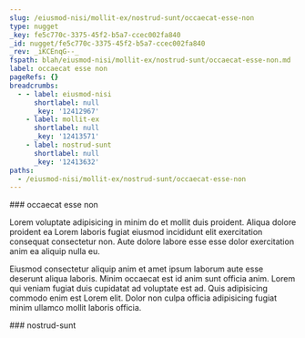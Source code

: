 ```yaml
---
slug: /eiusmod-nisi/mollit-ex/nostrud-sunt/occaecat-esse-non
type: nugget
_key: fe5c770c-3375-45f2-b5a7-ccec002fa840
_id: nugget/fe5c770c-3375-45f2-b5a7-ccec002fa840
_rev: _iKCEnqG--_
fspath: blah/eiusmod-nisi/mollit-ex/nostrud-sunt/occaecat-esse-non.md
label: occaecat esse non
pageRefs: {}
breadcrumbs:
  - - label: eiusmod-nisi
      shortlabel: null
      _key: '12412967'
    - label: mollit-ex
      shortlabel: null
      _key: '12413571'
    - label: nostrud-sunt
      shortlabel: null
      _key: '12413632'
paths:
  - /eiusmod-nisi/mollit-ex/nostrud-sunt/occaecat-esse-non
---
```


<NuggetArea>
<Nugget slug="/eiusmod-nisi/mollit-ex/nostrud-sunt/occaecat-esse-non" type="nugget" _key="fe5c770c-3375-45f2-b5a7-ccec002fa840" _id="nugget/fe5c770c-3375-45f2-b5a7-ccec002fa840" _rev="_iKCEnqG--_" fspath="blah/eiusmod-nisi/mollit-ex/nostrud-sunt/occaecat-esse-non.md" label="occaecat esse non" paths="/eiusmod-nisi/mollit-ex/nostrud-sunt/occaecat-esse-non">
<NuggetBody>
### occaecat esse non

Lorem voluptate adipisicing in minim do et mollit duis proident. Aliqua dolore proident ea Lorem laboris fugiat eiusmod incididunt elit exercitation consequat consectetur non. Aute dolore labore esse esse dolor exercitation anim ea aliquip nulla eu.

Eiusmod consectetur aliquip anim et amet ipsum laborum aute esse deserunt aliqua laboris. Minim occaecat est id anim sunt officia anim. Lorem qui veniam fugiat duis cupidatat ad voluptate est ad. Quis adipisicing commodo enim est Lorem elit. Dolor non culpa officia adipisicing fugiat minim ullamco mollit laboris officia.

</NuggetBody>
<Breadcrumbs>
<Crumbs>
<Crumb _key="12412967" label="eiusmod-nisi" /><Crumb _key="12413571" label="mollit-ex" /><Crumb _key="12413632" label="nostrud-sunt" />
</Crumbs>
</Breadcrumbs>
</Nugget>

<NuggetsInbound>
</NuggetsInbound>
<NuggetsOutbound>
</NuggetsOutbound>
</NuggetArea>
<PassagesInbound>
<Passage direction="inbound" type="passage" _key="12413632" _id="passage/12413632" _rev="_iKCEnqC--A" label="nostrud-sunt" passage="nostrud-sunt" fspath="blah/eiusmod-nisi/mollit-ex/nostrud-sunt" paths="/eiusmod-nisi/mollit-ex/nostrud-sunt" slug="/eiusmod-nisi/mollit-ex/nostrud-sunt">
<NuggetBody>
### nostrud-sunt

</NuggetBody>
<Breadcrumbs>
<Crumbs>
<Crumb _key="12412967" label="eiusmod-nisi" /><Crumb _key="12413571" label="mollit-ex" />
</Crumbs>
</Breadcrumbs>
</Passage>

</PassagesInbound>
<PassagesOutbound>
</PassagesOutbound>